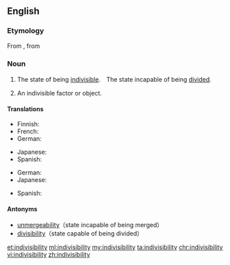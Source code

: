 ==English==

===Etymology===
From {{etyl|frm|en}} {{term|indivisibilité|lang=frm}}, from {{etyl|Ecclesiastical Latin|en}} {{term|indivisibilitas|lang=la}}

===Noun===
{{en-noun|~|indivisibilities}}

# {{context|uncountable|lang=en}} The state of being [[indivisible]].　The state incapable of being [[divide]]d.
# {{context|countable|lang=en}} An indivisible factor or object.

====Translations====
{{trans-top|state incapable of being divided}}
* Finnish: {{t|fi|jakamattomuus}}
* French: {{t+|fr|indivisibilité|f}}
* German: {{t|de|Unteilbarkeit}}
{{trans-mid}}
* Japanese: {{t+|ja|不可分}}
* Spanish: {{t|es|indivisibilidad}}
{{trans-bottom}}

{{trans-top|indivisible factor or object}}
* German: {{t|de|Unteilbarkeit}}
* Japanese: {{t|ja|割り切れなさ}}
{{trans-mid}}
* Spanish: {{t|es|indivisibilidad}}
{{trans-bottom}}

====Antonyms====
* [[unmergeability]]（state incapable of being merged）
* [[divisibility]]（state capable of being divided）

[[et:indivisibility]]
[[ml:indivisibility]]
[[my:indivisibility]]
[[ta:indivisibility]]
[[chr:indivisibility]]
[[vi:indivisibility]]
[[zh:indivisibility]]